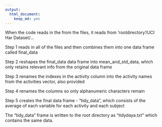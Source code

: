 ---
output:
  html_document:
    keep_md: yes
---
When the code reads in the from the files, it reads from 'rootdirectory'/UCI Har Dataset/...

Step 1 reads in all of the files and then combines them into one data frame called final_data

Step 2 reshapes the final_data data frame into mean_and_std_data, which only retains relevant info from the
original data frame

Step 3 renames the indexes in the activity column into the activity names from the activities vector, also provided

Step 4 renames the columns so only alphanumeric characters remain

Step 5 creates the final data frame - "tidy_data", which consists of the average of each variable for each activity
and each subject

The "tidy_data" frame is written to the root directory as "tidydaya.txt" which contains the same data. 